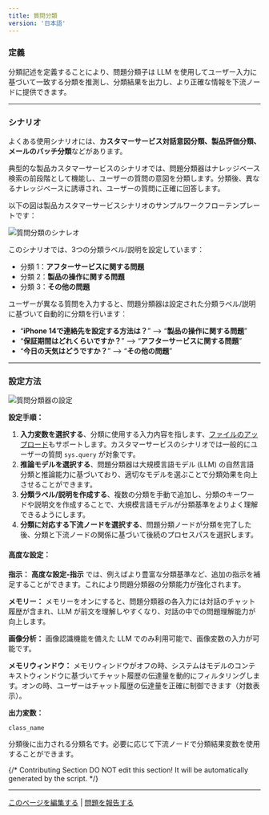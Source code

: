 ```yaml
---
title: 質問分類
version: '日本語'
---
```


### **定義**

分類記述を定義することにより、問題分類子は LLM を使用してユーザー入力に基づいて一致する分類を推測し、分類結果を出力し、より正確な情報を下流ノードに提供できます。

***

### **シナリオ**

よくある使用シナリオには、**カスタマーサービス対話意図分類、製品評価分類、メールのバッチ分類**などがあります。

典型的な製品カスタマーサービスのシナリオでは、問題分類器はナレッジベース検索の前段階として機能し、ユーザーの質問の意図を分類します。分類後、異なるナレッジベースに誘導され、ユーザーの質問に正確に回答します。

以下の図は製品カスタマーサービスシナリオのサンプルワークフローテンプレートです：

<Frame>
  <img src="https://assets-docs.dify.ai/dify-enterprise-mintlify/jp/guides/workflow/node/5c3032359cb0c99013be446ab187d263.png" alt="質問分類のシナレオ" />
</Frame>

このシナリオでは、3つの分類ラベル/説明を設定しています：

* 分類 1：**アフターサービスに関する問題**
* 分類 2：**製品の操作に関する問題**
* 分類 3：**その他の問題**

ユーザーが異なる質問を入力すると、問題分類器は設定された分類ラベル/説明に基づいて自動的に分類を行います：

* “**iPhone 14で連絡先を設定する方法は？**” —> “**製品の操作に関する問題**”
* “**保証期間はどれくらいですか？**” —> “**アフターサービスに関する問題**”
* “**今日の天気はどうですか？**” —> “**その他の問題**”

***

### 設定方法

<Frame caption="質問分類器の設定">
  <img src="https://assets-docs.dify.ai/dify-enterprise-mintlify/jp/guides/workflow/node/c9d43eae2810729797456552c20ea481.png" alt="質問分類器の設定" />
</Frame>

**設定手順：**

1. **入力変数を選択する**、分類に使用する入力内容を指します、[ファイルのアップロード](/ja-jp/guides/workflow/file-upload)もサポートします。カスタマーサービスのシナリオでは一般的にユーザーの質問 `sys.query` が対象です。
2. **推論モデルを選択する**、問題分類器は大規模言語モデル (LLM) の自然言語分類と推論能力に基づいており、適切なモデルを選ぶことで分類効果を向上させることができます。
3. **分類ラベル/説明を作成する**、複数の分類を手動で追加し、分類のキーワードや説明文を作成することで、大規模言語モデルが分類基準をよりよく理解できるようにします。
4. **分類に対応する下流ノードを選択する**、問題分類ノードが分類を完了した後、分類と下流ノードの関係に基づいて後続のプロセスパスを選択します。

#### **高度な設定：**

**指示：** **高度な設定-指示** では、例えばより豊富な分類基準など、追加の指示を補足することができます。これにより問題分類器の分類能力が強化されます。

**メモリー：** メモリーをオンにすると、問題分類器の各入力には対話のチャット履歴が含まれ、LLM が前文を理解しやすくなり、対話の中での問題理解能力が向上します。

**画像分析：** 画像認識機能を備えた LLM でのみ利用可能で、画像変数の入力が可能です。

**メモリウィンドウ：** メモリウィンドウがオフの時、システムはモデルのコンテキストウィンドウに基づいてチャット履歴の伝達量を動的にフィルタリングします。オンの時、ユーザーはチャット履歴の伝達量を正確に制御できます（対数表示）。

**出力変数：**

`class_name`

分類後に出力される分類名です。必要に応じて下流ノードで分類結果変数を使用することができます。

{/*
Contributing Section
DO NOT edit this section!
It will be automatically generated by the script.
*/}

---

[このページを編集する](https://github.com/langgenius/dify-docs/edit/main/ja-jp/documentation/pages/nodes/question-classifier.mdx) | [問題を報告する](https://github.com/langgenius/dify-docs/issues/new?template=docs.yml)


